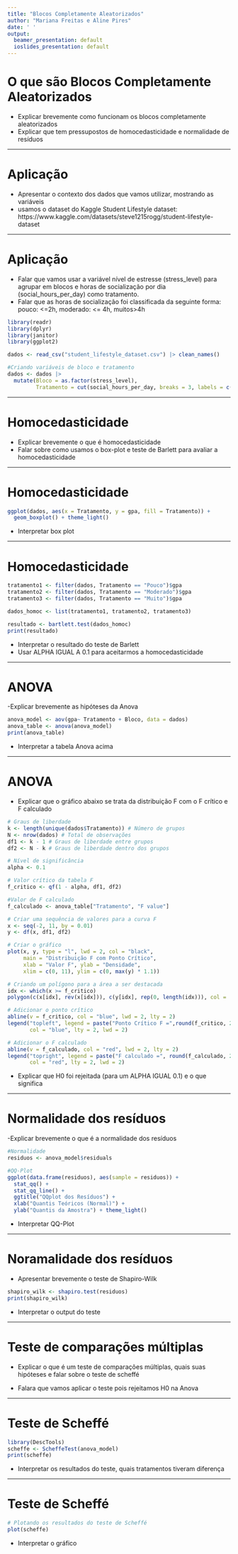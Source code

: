 ```yaml
---
title: "Blocos Completamente Aleatorizados"
author: "Mariana Freitas e Aline Pires"
date: ' '
output:
  beamer_presentation: default
  ioslides_presentation: default
---
```


# O que são Blocos Completamente Aleatorizados

- Explicar brevemente como funcionam os blocos completamente aleatorizados
- Explicar que tem pressupostos de homocedasticidade e normalidade de resíduos

---

# Aplicação

- Apresentar o contexto dos dados que vamos utilizar, mostrando as variáveis
- usamos o dataset do Kaggle Student Lifestyle dataset: https://www.kaggle.com/datasets/steve1215rogg/student-lifestyle-dataset

---

# Aplicação

- Falar que vamos usar a variável nível de estresse (stress_level) para agrupar em blocos e horas de socialização por dia (social_hours_per_day) como tratamento.
- Falar que as horas de socialização foi classificada da seguinte forma: pouco: <=2h, moderado: <= 4h, muitos>4h

```r
library(readr)
library(dplyr)
library(janitor)
library(ggplot2)

dados <- read_csv("student_lifestyle_dataset.csv") |> clean_names()

#Criando variáveis de bloco e tratamento
dados <- dados |>
  mutate(Bloco = as.factor(stress_level),
         Tratamento = cut(social_hours_per_day, breaks = 3, labels = c("Pouco", "Moderado", "Muito")))
```


---

# Homocedasticidade

- Explicar brevemente o que é homocedasticidade
- Falar sobre como usamos o box-plot e teste de Barlett para avaliar a homocedasticidade

---

# Homocedasticidade

```r
ggplot(dados, aes(x = Tratamento, y = gpa, fill = Tratamento)) +
  geom_boxplot() + theme_light()
```

- Interpretar box plot

---

# Homocedasticidade

```r

tratamento1 <- filter(dados, Tratamento == "Pouco")$gpa
tratamento2 <- filter(dados, Tratamento == "Moderado")$gpa
tratamento3 <- filter(dados, Tratamento == "Muito")$gpa

dados_homoc <- list(tratamento1, tratamento2, tratamento3)

resultado <- bartlett.test(dados_homoc)
print(resultado)

```

- Interpretar o resultado do teste de Barlett
- Usar ALPHA IGUAL A 0.1 para aceitarmos a homocedasticidade

---

# ANOVA

-Explicar brevemente as hipóteses da Anova

```r

anova_model <- aov(gpa~ Tratamento + Bloco, data = dados)
anova_table <- anova(anova_model)
print(anova_table)

```

- Interpretar a tabela Anova acima

---

# ANOVA

- Explicar que o gráfico abaixo se trata da distribuição F com o F crítico e F calculado

```r
# Graus de liberdade
k <- length(unique(dados$Tratamento)) # Número de grupos
N <- nrow(dados) # Total de observações
df1 <- k - 1 # Graus de liberdade entre grupos
df2 <- N - k # Graus de liberdade dentro dos grupos

# Nível de significância
alpha <- 0.1

# Valor crítico da tabela F
f_critico <- qf(1 - alpha, df1, df2)

#Valor de F calculado
f_calculado <- anova_table["Tratamento", "F value"]

# Criar uma sequência de valores para a curva F
x <- seq(-2, 11, by = 0.01)
y <- df(x, df1, df2)

# Criar o gráfico
plot(x, y, type = "l", lwd = 2, col = "black",
     main = "Distribuição F com Ponto Crítico",
     xlab = "Valor F", ylab = "Densidade",
     xlim = c(0, 11), ylim = c(0, max(y) * 1.1))

# Criando um polígono para a área a ser destacada
idx <- which(x >= f_critico)
polygon(c(x[idx], rev(x[idx])), c(y[idx], rep(0, length(idx))), col = 'lightblue')

# Adicionar o ponto crítico
abline(v = f_critico, col = "blue", lwd = 2, lty = 2)
legend("topleft", legend = paste("Ponto Crítico F =",round(f_critico, 2)),
       col = "blue", lty = 2, lwd = 2)

# Adicionar o F calculado
abline(v = f_calculado, col = "red", lwd = 2, lty = 2)
legend("topright", legend = paste("F calculado =", round(f_calculado, 2)),
       col = "red", lty = 2, lwd = 2)
```

- Explicar que H0 foi rejeitada (para um ALPHA IGUAL 0.1) e o que significa

---

# Normalidade dos resíduos

-Explicar brevemente o que é a normalidade dos resíduos

```r
#Normalidade
residuos <- anova_model$residuals

#QQ-Plot
ggplot(data.frame(residuos), aes(sample = residuos)) +
  stat_qq() +
  stat_qq_line() +
  ggtitle("QQplot dos Resíduos") +
  xlab("Quantis Teóricos (Normal)") +
  ylab("Quantis da Amostra") + theme_light()

```

- Interpretar QQ-Plot

---

# Noramalidade dos resíduos

- Apresentar brevemente o teste de Shapiro-Wilk

```r
shapiro_wilk <- shapiro.test(residuos)
print(shapiro_wilk)
```

- Interpretar o output do teste

---

# Teste de comparações múltiplas

- Explicar o que é um teste de comparações múltiplas, quais suas hipóteses e falar sobre o teste de scheffé

- Falara que vamos aplicar o teste pois rejeitamos H0 na Anova

---

# Teste de Scheffé

```r
library(DescTools)
scheffe <- ScheffeTest(anova_model)
print(scheffe)
```

- Interpretar os resultados do teste, quais tratamentos tiveram diferença

---

# Teste de Scheffé

```r
# Plotando os resultados do teste de Scheffé
plot(scheffe)
```

- Interpretar o gráfico




